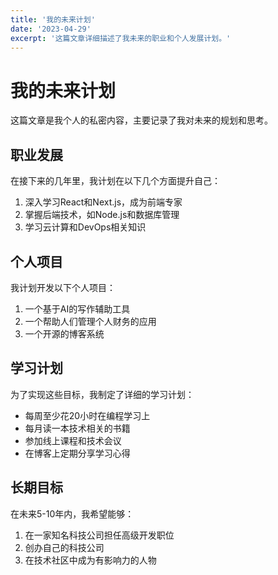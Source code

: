 ```yaml
---
title: '我的未来计划'
date: '2023-04-29'
excerpt: '这篇文章详细描述了我未来的职业和个人发展计划。'
---
```


# 我的未来计划

这篇文章是我个人的私密内容，主要记录了我对未来的规划和思考。

## 职业发展

在接下来的几年里，我计划在以下几个方面提升自己：

1. 深入学习React和Next.js，成为前端专家
2. 掌握后端技术，如Node.js和数据库管理
3. 学习云计算和DevOps相关知识

## 个人项目

我计划开发以下个人项目：

1. 一个基于AI的写作辅助工具
2. 一个帮助人们管理个人财务的应用
3. 一个开源的博客系统

## 学习计划

为了实现这些目标，我制定了详细的学习计划：

- 每周至少花20小时在编程学习上
- 每月读一本技术相关的书籍
- 参加线上课程和技术会议
- 在博客上定期分享学习心得

## 长期目标

在未来5-10年内，我希望能够：

1. 在一家知名科技公司担任高级开发职位
2. 创办自己的科技公司
3. 在技术社区中成为有影响力的人物

